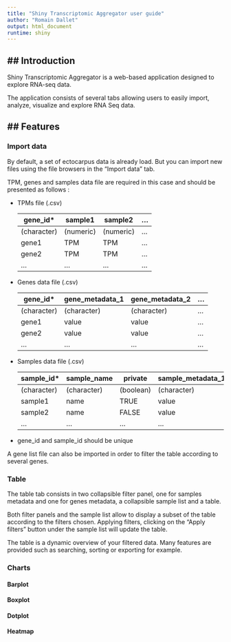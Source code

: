 ```yaml
---
title: "Shiny Transcriptomic Aggregator user guide"
author: "Romain Dallet"
output: html_document
runtime: shiny
---
```


## Introduction
---

Shiny Transcriptomic Aggregator is a web-based application designed to explore RNA-seq data.

The application consists of several tabs allowing users to easily import, analyze, visualize and explore RNA Seq data. 

## Features
---

### Import data

By default, a set of ectocarpus data is already load. But you can import new files using the file browsers in the "Import data" tab.

TPM, genes and samples data file are required in this case and should be presented as follows :

- TPMs file (.csv)

	| gene_id*    | sample1   | sample2   | ... |
	| ----------- | --------- | ----------| --- |
	| (character) | (numeric) | (numeric) | ... |
	| gene1       | TPM       | TPM       | ... |
	| gene2       | TPM       | TPM       | ... |
	| ...         |  ...      | ...       | ... |

- Genes data file (.csv)

	| gene_id*    | gene_metadata_1 | gene_metadata_2 | ... |
	| ----------- | --------------- | --------------- | --- |
	| (character) | (character)     | (character)     | ... |
	| gene1       | value           | value           | ... |
	| gene2       | value           | value           | ... |
	| ...         |  ...            | ...             | ... |

- Samples data file (.csv)

	| sample_id*  | sample_name | private   | sample_metadata_1 | sample_metadata_2 | ... |
	| ------------| ----------- | --------- | ----------------- | ----------------- | --- |
	| (character) | (character) | (boolean) | (character)       | (character)       | ... |
	| sample1     | name        | TRUE      | value             | value             | ... |
	| sample2     | name        | FALSE     | value             | value             | ... |
	| ...         |  ...        | ...       | ...               | ...               | ... |

* gene_id and sample_id should be unique

A gene list file can also be imported in order to filter the table according to several genes.


### Table

The table tab consists in two collapsible filter panel, one for samples metadata and one for genes metadata, a collapsible sample list and a table.

Both filter panels and the sample list allow to display a subset of the table according to the filters chosen. Applying filters, clicking on the "Apply filters" button under the sample list will update the table.

The table is a dynamic overview of your filtered data. Many features are provided such as searching, sorting or exporting for example.


### Charts

#### Barplot
#### Boxplot
#### Dotplot
#### Heatmap
